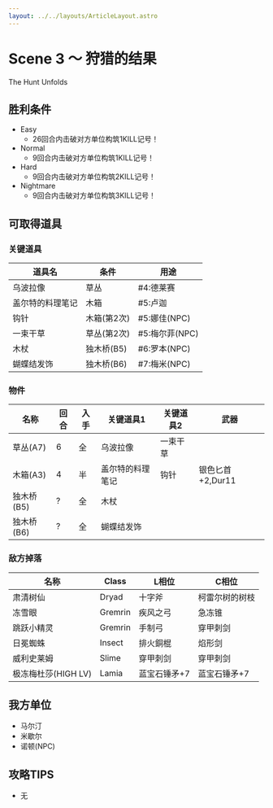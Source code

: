 ```yaml
---
layout: ../../layouts/ArticleLayout.astro
---
```

# Scene 3 ～ 狩猎的结果

The Hunt Unfolds

## 胜利条件 

- Easy
  - 26回合内击破对方单位构筑1KILL记号！
- Normal
  - 9回合内击破对方单位构筑1KILL记号！
- Hard
  - 9回合内击破对方单位构筑2KILL记号！
- Nightmare
  - 9回合内击破对方单位构筑3KILL记号！

## 可取得道具 

### 关键道具

|道具名|条件|用途|
|---|---|---|
|乌波拉像|草丛|#4:德莱赛|
|盖尔特的料理笔记|木箱|#5:卢迦|
|钩针|木箱(第2次)|#5:娜佳(NPC)|
|一束干草|草丛(第2次)|#5:梅尔菲(NPC)|
|木杖|独木桥(B5)|#6:罗本(NPC)|
|蝴蝶结发饰|独木桥(B6)|#7:梅米(NPC)|

### 物件

|名称|回合|入手|关键道具1|关键道具2|武器|
|---|---|---|---|---|---|
|草丛(A7)|6|全|乌波拉像|一束干草||
|木箱(A3)|4|半|盖尔特的料理笔记|钩针|银色匕首+2,Dur11|
|独木桥(B5)|?|全|木杖|||
|独木桥(B6)|?|全|蝴蝶结发饰|||

### 敌方掉落

|名称|Class|L相位|C相位|
|---|---|---|---|
|肃清树仙|Dryad|十字斧|柯雷尔树的树枝|
|冻雪眼|Gremrin|疾风之弓|急冻锥|
|跳跃小精灵|Gremrin|手制弓|穿甲刺剑|
|日冕蜘蛛|Insect|排火銅棍|焰形剑|
|威利史莱姆|Slime|穿甲刺剑|穿甲刺剑|
|极冻梅杜莎(HIGH LV)|Lamia|蓝宝石锤矛+7|蓝宝石锤矛+7|

## 我方单位 

- 马尔汀
- 米歇尔
- 诺顿(NPC)

## 攻略TIPS 

- 无